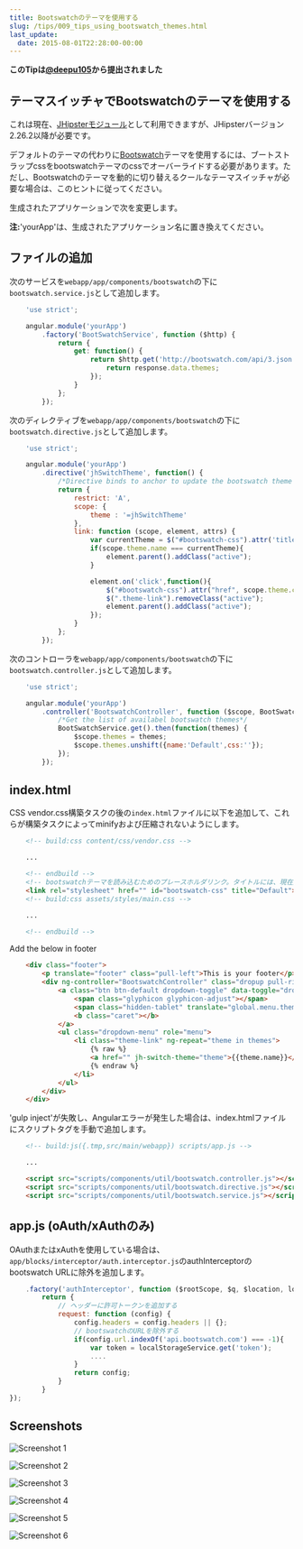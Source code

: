 ```yaml
---
title: Bootswatchのテーマを使用する
slug: /tips/009_tips_using_bootswatch_themes.html
last_update:
  date: 2015-08-01T22:28:00-00:00
---
```


__このTipは[@deepu105](https://github.com/deepu105)から提出されました__


## テーマスイッチャでBootswatchのテーマを使用する

これは現在、[JHipsterモジュール](https://github.com/deepu105/generator-jhipster-bootswatch)として利用できますが、JHipsterバージョン2.26.2以降が必要です。

デフォルトのテーマの代わりに[Bootswatch](https://bootswatch.com/)テーマを使用するには、ブートストラップcssをbootswatchテーマのcssでオーバーライドする必要があります。ただし、Bootswatchのテーマを動的に切り替えるクールなテーマスイッチャが必要な場合は、このヒントに従ってください。

生成されたアプリケーションで次を変更します。

**注:**'yourApp'は、生成されたアプリケーション名に置き換えてください。


## ファイルの追加

次のサービスを`webapp/app/components/bootswatch`の下に`bootswatch.service.js`として追加します。

```js
    'use strict';

    angular.module('yourApp')
        .factory('BootSwatchService', function ($http) {
            return {
                get: function() {
                    return $http.get('http://bootswatch.com/api/3.json').then(function (response) {
                        return response.data.themes;
                    });
                }
            };
        });
```

次のディレクティブを`webapp/app/components/bootswatch`の下に`bootswatch.directive.js`として追加します。


```js
    'use strict';

    angular.module('yourApp')
        .directive('jhSwitchTheme', function() {
            /*Directive binds to anchor to update the bootswatch theme selected*/
            return {
                restrict: 'A',
                scope: {
                    theme : '=jhSwitchTheme'
                },
                link: function (scope, element, attrs) {
                    var currentTheme = $("#bootswatch-css").attr('title');
                    if(scope.theme.name === currentTheme){
                        element.parent().addClass("active");
                    }

                    element.on('click',function(){
                        $("#bootswatch-css").attr("href", scope.theme.css);
                        $(".theme-link").removeClass("active");
                        element.parent().addClass("active");
                    });
                }
            };
        });
```

次のコントローラを`webapp/app/components/bootswatch`の下に`bootswatch.controller.js`として追加します。

```js
    'use strict';

    angular.module('yourApp')
        .controller('BootswatchController', function ($scope, BootSwatchService) {
            /*Get the list of availabel bootswatch themes*/
            BootSwatchService.get().then(function(themes) {
                $scope.themes = themes;
                $scope.themes.unshift({name:'Default',css:''});
            });
        });
```


## index.html

CSS vendor.css構築タスクの後の`index.html`ファイルに以下を追加して、これらが構築タスクによってminifyおよび圧縮されないようにします。

```html
    <!-- build:css content/css/vendor.css -->

    ...

    <!-- endbuild -->
    <!-- bootswatchテーマを読み込むためのプレースホルダリンク。タイトルには、現在適用されているテーマ名が表示されます。-->
    <link rel="stylesheet" href="" id="bootswatch-css" title="Default">
    <!-- build:css assets/styles/main.css -->

    ...

    <!-- endbuild -->
```

Add the below in footer

```html
    <div class="footer">
        <p translate="footer" class="pull-left">This is your footer</p>
        <div ng-controller="BootswatchController" class="dropup pull-right">
            <a class="btn btn-default dropdown-toggle" data-toggle="dropdown">
                <span class="glyphicon glyphicon-adjust"></span>
                <span class="hidden-tablet" translate="global.menu.theme">Theme</span>
                <b class="caret"></b>
            </a>
            <ul class="dropdown-menu" role="menu">
                <li class="theme-link" ng-repeat="theme in themes">
                    {% raw %}
                    <a href="" jh-switch-theme="theme">{{theme.name}}</a>
                    {% endraw %}
                </li>
            </ul>
        </div>
    </div>
```

'gulp inject'が失敗し、Angularエラーが発生した場合は、index.htmlファイルにスクリプトタグを手動で追加します。

```html
    <!-- build:js({.tmp,src/main/webapp}) scripts/app.js -->

    ...

    <script src="scripts/components/util/bootswatch.controller.js"></script>
    <script src="scripts/components/util/bootswatch.directive.js"></script>
    <script src="scripts/components/util/bootswatch.service.js"></script>
```


## app.js (oAuth/xAuthのみ)

OAuthまたはxAuthを使用している場合は、`app/blocks/interceptor/auth.interceptor.js`のauthInterceptorのbootswatch URLに除外を追加します。

```js
    .factory('authInterceptor', function ($rootScope, $q, $location, localStorageService) {
        return {
            // ヘッダーに許可トークンを追加する
            request: function (config) {
                config.headers = config.headers || {};
                // bootswatchのURLを除外する
                if(config.url.indexOf('api.bootswatch.com') === -1){
                    var token = localStorageService.get('token');
                    ....
                }
                return config;
            }
        }
});
```
        

## Screenshots

![Screenshot 1](/images/009_tips_using_bootswatch_themes_01.png)

![Screenshot 2](/images/009_tips_using_bootswatch_themes_02.png)

![Screenshot 3](/images/009_tips_using_bootswatch_themes_03.png)

![Screenshot 4](/images/009_tips_using_bootswatch_themes_04.png)

![Screenshot 5](/images/009_tips_using_bootswatch_themes_05.png)

![Screenshot 6](/images/009_tips_using_bootswatch_themes_06.png)
